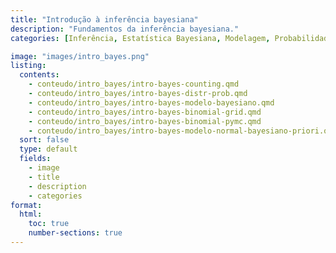 ```yaml
---
title: "Introdução à inferência bayesiana"
description: "Fundamentos da inferência bayesiana."
categories: [Inferência, Estatística Bayesiana, Modelagem, Probabilidade]

image: "images/intro_bayes.png"
listing:
  contents:
    - conteudo/intro_bayes/intro-bayes-counting.qmd
    - conteudo/intro_bayes/intro-bayes-distr-prob.qmd
    - conteudo/intro_bayes/intro-bayes-modelo-bayesiano.qmd
    - conteudo/intro_bayes/intro-bayes-binomial-grid.qmd
    - conteudo/intro_bayes/intro-bayes-binomial-pymc.qmd
    - conteudo/intro_bayes/intro-bayes-modelo-normal-bayesiano-priori.qmd
  sort: false
  type: default
  fields: 
    - image
    - title
    - description
    - categories
format:
  html:
    toc: true
    number-sections: true
---
```

